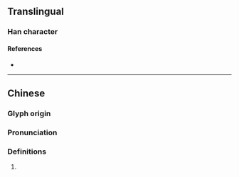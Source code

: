 {{character info}}
==Translingual==

===Han character===
{{Han char|rn=78|rad=歹|as=12|sn=16|four=13214|canj=MNYFU|ids=⿰歹就}}

====References====
* {{Han ref|kx=0583.150|dkj=16568|dj=0976.040|hdz=21394.170|uh=6BA7|ud=27559|bh=E9E1|bd=59873}}

----

==Chinese==
{{zh-forms}}

===Glyph origin===
{{Han etym}}

===Pronunciation===
{{zh-pron
|m=cù,jiù
|c=zuk1,zau6
|h=pfs=
|md=
|mn=
|w=
|mc=y
|oc=y
|cat=
}}

===Definitions===
{{zh-hanzi}}

# {{rfdef|zh}}